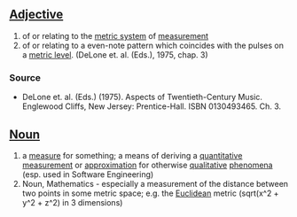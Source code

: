 ==[[Adjective]]==

#of or relating to the [[metric system]] of [[measurement]]
#of or relating to a even-note pattern which coincides with the pulses on a [[metric level]]. (DeLone et. al. (Eds.), 1975, chap. 3)

===Source===
*DeLone et. al. (Eds.) (1975). Aspects of Twentieth-Century Music. Englewood Cliffs, New Jersey: Prentice-Hall. ISBN 0130493465. Ch. 3.


==[[Noun]]== 

#a [[measure]] for something; a means of deriving a [[quantitative]] [[measurement]] or [[approximation]] for otherwise [[qualitative]] [[phenomena]] (esp. used in Software Engineering)
#Noun, Mathematics - especially a measurement of the distance between two points in some metric space; e.g. the [[Euclidean]] metric (sqrt(x^2 + y^2 + z^2) in 3 dimensions)